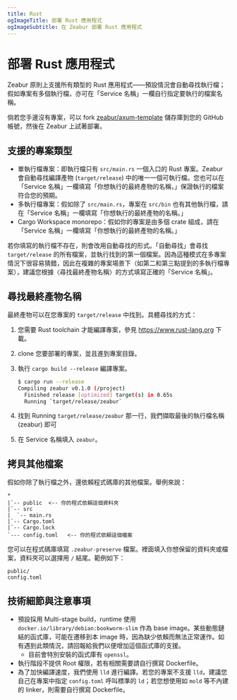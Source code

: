 ```yaml
---
title: Rust
ogImageTitle: 部署 Rust 應用程式
ogImageSubtitle: 在 Zeabur 部署 Rust 應用程式
---
```


# 部署 Rust 應用程式

Zeabur 原則上支援所有類型的 Rust 應用程式——預設情況會自動尋找執行檔；假如專案有多個執行檔，亦可在「Service 名稱」一欄自行指定要執行的檔案名稱。

倘若您手邊沒有專案，可以 fork [zeabur/axum-template](https://github.com/zeabur/axum-template) 儲存庫到您的 GitHub 帳號，然後在 Zeabur 上試著部署。

## 支援的專案類型

- 單執行檔專案：即執行檔只有 `src/main.rs` 一個入口的 Rust 專案。Zeabur 會自動尋找編譯產物 (`target/release`) 中的唯一一個可執行檔。您也可以在「Service 名稱」一欄填寫「你想執行的最終產物的名稱，」保證執行的檔案符合您的預期。
- 多執行檔專案：假如除了 `src/main.rs`，專案在 `src/bin` 也有其他執行檔，請在「Service 名稱」一欄填寫「你想執行的最終產物的名稱。」
- Cargo Workspace monorepo：假如你的專案是由多個 crate 組成，請在「Service 名稱」一欄填寫「你想執行的最終產物的名稱。」

若你填寫的執行檔不存在，則會改用自動尋找的形式。「自動尋找」會尋找 `target/release` 的所有檔案，並執行找到的第一個檔案。因為這種模式在多專案情況下很容易猜錯，因此在複雜的專案場景下（如第二和第三點提到的多執行檔專案），建議您根據〈尋找最終產物名稱〉的方式填寫正確的「Service 名稱」。

## 尋找最終產物名稱

最終產物可以在您專案的 `target/release` 中找到。具體尋找的方式：

1. 您需要 Rust toolchain 才能編譯專案，參見 <https://www.rust-lang.org> 下載。
2. clone 您要部署的專案，並且進到專案目錄。
3. 執行 `cargo build --release` 編譯專案。

    ```bash
    $ cargo run --release
    Compiling zeabur v0.1.0 (/project)
      Finished release [optimized] target(s) in 0.65s
      Running `target/release/zeabur`
    ```

4. 找到 Running `target/release/zeabur` 那一行，我們擷取最後的執行檔名稱 (zeabur) 即可
5. 在 Service 名稱填入 `zeabur`。

## 拷貝其他檔案

假如你除了執行檔之外，還依賴程式碼庫的其他檔案。舉例來說：

```plain
*
|`-- public  <-- 你的程式依賴這個資料夾
|`-- src
|  `-- main.rs
|`-- Cargo.toml
|`-- Cargo.lock
`--- config.toml   <-- 你的程式依賴這個檔案
```

您可以在程式碼庫填寫 `.zeabur-preserve` 檔案。裡面填入你想保留的資料夾或檔案，資料夾可以選擇用 `/` 結尾。範例如下：

```plain
public/
config.toml
```

## 技術細節與注意事項

- 預設採用 Multi-stage build，runtime 使用 `docker.io/library/debian:bookworm-slim` 作為 base image。某些動態鏈結的函式庫，可能在遷移到本 image 時，因為缺少依賴而無法正常運作。如有遇到此類情況，請回報給我們以便增加這個函式庫的支援。
  - 目前會特別安裝的函式庫有 `openssl`。
- 執行階段不提供 Root 權限，若有相關需要請自行撰寫 Dockerfile。
- 為了加快編譯速度，我們使用 `lld` 進行編譯。若您的專案不支援 `lld`，建議您自己在專案中指定 `config.toml` 呼叫標準的 `ld`；若您想使用如 `mold` 等不內建的 linker，則需要自行撰寫 Dockerfile。
